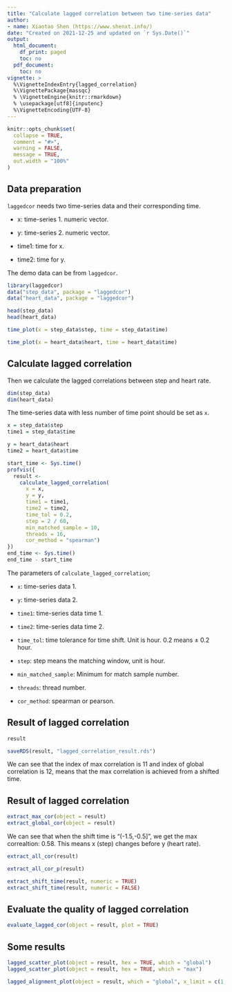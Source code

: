 ```yaml
---
title: "Calculate lagged correlation between two time-series data"
author:
- name: Xiaotao Shen (https://www.shenxt.info/)
date: "Created on 2021-12-25 and updated on `r Sys.Date()`"
output:
  html_document:
    df_print: paged
    toc: no
  pdf_document:
    toc: no
vignette: >
  %\VignetteIndexEntry{lagged_correlation}
  %\VignettePackage{massqc}
  % \VignetteEngine{knitr::rmarkdown}
  % \usepackage[utf8]{inputenc}
  %\VignetteEncoding{UTF-8}
---
```


```r
knitr::opts_chunk$set(
  collapse = TRUE,
  comment = "#>",
  warning = FALSE,
  message = TRUE,
  out.width = "100%"
)
```

## **Data preparation**

`laggedcor` needs two time-series data and their corresponding time.

* x: time-series 1. numeric vector.

* y: time-series 2. numeric vector.

* time1: time for x.

* time2: time for y.

The demo data can be from `laggedcor`.

```r
library(laggedcor)
data("step_data", package = "laggedcor")
data("heart_data", package = "laggedcor")

head(step_data)
head(heart_data)
```

```r
time_plot(x = step_data$step, time = step_data$time)
```

```r
time_plot(x = heart_data$heart, time = heart_data$time)
```

## **Calculate lagged correlation**

Then we calculate the lagged correlations between step and heart rate.

```r
dim(step_data)
dim(heart_data)
```

The time-series data with less number of time point should be set as `x`.

```r
x = step_data$step
time1 = step_data$time

y = heart_data$heart
time2 = heart_data$time
```


```r
start_time <- Sys.time()
profvis({
  result <-
    calculate_lagged_correlation(
      x = x,
      y = y,
      time1 = time1,
      time2 = time2,
      time_tol = 0.2,
      step = 2 / 60,
      min_matched_sample = 10,
      threads = 16,
      cor_method = "spearman")
})
end_time <- Sys.time()
end_time - start_time
```

The parameters of `calculate_lagged_correlation`;

* `x`: time-series data 1.

* `y`: time-series data 2.

* `time1`: time-series data time 1.

* `time2`: time-series data time 2.

* `time_tol`: time tolerance for time shift. Unit is hour. 0.2 means ± 0.2 hour.

* `step`: step means the matching window, unit is hour.

* `min_matched_sample`: Minimum for match sample number.

* `threads`: thread number.

* `cor_method`: spearman or pearson.


## **Result of lagged correlation**

```r
result
```

```r
saveRDS(result, "lagged_correlation_result.rds")
```

We can see that the index of max correlation is 11 and index of global correlation is 12, means that the max correlation is achieved from a shifted time.

## **Result of lagged correlation**

```r
extract_max_cor(object = result)
extract_global_cor(object = result)
```

We can see that when the shift time is "(-1.5,-0.5]", we get the max correaltion: 0.58. This means x (step) changes before y (heart rate).

```r
extract_all_cor(result)
```

```r
extract_all_cor_p(result)
```

```r
extract_shift_time(result, numeric = TRUE)
extract_shift_time(result, numeric = FALSE)
```

## **Evaluate the quality of lagged correlation**

```r
evaluate_lagged_cor(object = result, plot = TRUE)
```

## **Some results**

```r
lagged_scatter_plot(object = result, hex = TRUE, which = "global")
lagged_scatter_plot(object = result, hex = TRUE, which = "max")
```

```r
lagged_alignment_plot(object = result, which = "global", x_limit = c(1,50000))
```
